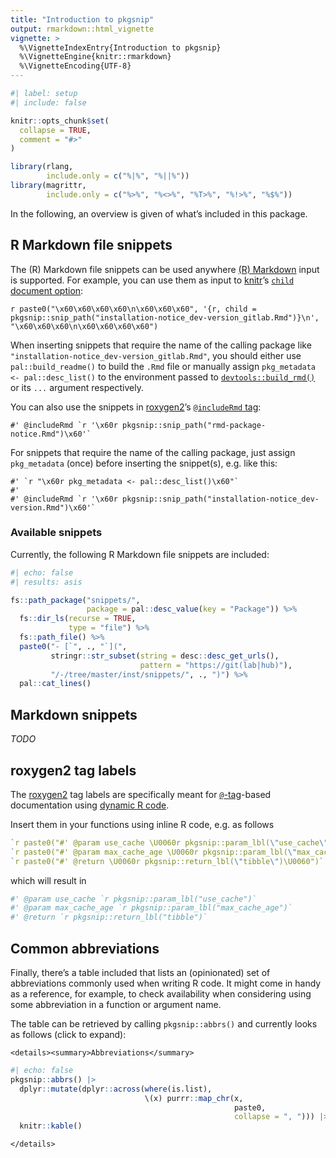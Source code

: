 ```yaml
---
title: "Introduction to pkgsnip"
output: rmarkdown::html_vignette
vignette: >
  %\VignetteIndexEntry{Introduction to pkgsnip}
  %\VignetteEngine{knitr::rmarkdown}
  %\VignetteEncoding{UTF-8}
---
```


```r
#| label: setup
#| include: false

knitr::opts_chunk$set(
  collapse = TRUE,
  comment = "#>"
)

library(rlang,
        include.only = c("%|%", "%||%"))
library(magrittr,
        include.only = c("%>%", "%<>%", "%T>%", "%!>%", "%$%"))
```

In the following, an overview is given of what's included in this package.

## R Markdown file snippets

The (R) Markdown file snippets can be used anywhere [(R) Markdown](https://rmarkdown.rstudio.com/) input is supported. For example, you can use them as input to
[knitr](https://yihui.org/knitr/)'s [`child` document option](https://yihui.org/knitr/options/#child-documents):

`r paste0("\x60\x60\x60\x60\n\x60\x60\x60", '{r, child = pkgsnip::snip_path("installation-notice_dev-version_gitlab.Rmd")}\n', "\x60\x60\x60\n\x60\x60\x60\x60")`

When inserting snippets that require the name of the calling package like `"installation-notice_dev-version_gitlab.Rmd"`, you should either use
`pal::build_readme()` to build the `.Rmd` file or manually assign `pkg_metadata <- pal::desc_list()` to the environment passed to
[`devtools::build_rmd()`](https://devtools.r-lib.org/reference/build_rmd.html) or its `...` argument respectively.

You can also use the snippets in [roxygen2](https://roxygen2.r-lib.org/)'s [`@includeRmd`
tag](https://roxygen2.r-lib.org/articles/rd.html#including-external--rmd-md-files):

``` rd
#' @includeRmd `r '\x60r pkgsnip::snip_path("rmd-package-notice.Rmd")\x60'`
```

For snippets that require the name of the calling package, just assign `pkg_metadata` (once) before inserting the snippet(s), e.g. like this:

``` rd
#' `r "\x60r pkg_metadata <- pal::desc_list()\x60"`
#'
#' @includeRmd `r '\x60r pkgsnip::snip_path("installation-notice_dev-version.Rmd")\x60'`
```

### Available snippets

Currently, the following R Markdown file snippets are included:

```r
#| echo: false
#| results: asis

fs::path_package("snippets/",
                 package = pal::desc_value(key = "Package")) %>%
  fs::dir_ls(recurse = TRUE,
             type = "file") %>%
  fs::path_file() %>%
  paste0("- [`", ., "`](",
         stringr::str_subset(string = desc::desc_get_urls(),
                             pattern = "https://git(lab|hub)"),
         "/-/tree/master/inst/snippets/", ., ")") %>%
  pal::cat_lines()
```

## Markdown snippets

*TODO*

## roxygen2 tag labels

The [roxygen2](https://roxygen2.r-lib.org/) tag labels are specifically meant for [`@`-tag](https://roxygen2.r-lib.org/articles/rd.html)-based documentation
using [dynamic R code](https://roxygen2.r-lib.org/articles/rd-formatting.html#dynamic-r-code-1).

Insert them in your functions using inline R code, e.g. as follows

``` r
`r paste0("#' @param use_cache \U0060r pkgsnip::param_lbl(\"use_cache\")\U0060")`
`r paste0("#' @param max_cache_age \U0060r pkgsnip::param_lbl(\"max_cache_age\")\U0060")`
`r paste0("#' @return \U0060r pkgsnip::return_lbl(\"tibble\")\U0060")`
```

which will result in

``` r
#' @param use_cache `r pkgsnip::param_lbl("use_cache")`
#' @param max_cache_age `r pkgsnip::param_lbl("max_cache_age")`
#' @return `r pkgsnip::return_lbl("tibble")`
```

## Common abbreviations

Finally, there's a table included that lists an (opinionated) set of abbreviations commonly used when writing R code. It might come in handy as a reference, for
example, to check availability when considering using some abbreviation in a function or argument name.

The table can be retrieved by calling `pkgsnip::abbrs()` and currently looks as follows (click to expand):

```asis
<details><summary>Abbreviations</summary>
```

```r
#| echo: false
pkgsnip::abbrs() |>
  dplyr::mutate(dplyr::across(where(is.list),
                              \(x) purrr::map_chr(x,
                                                  paste0,
                                                  collapse = ", "))) |>
  knitr::kable()
```

```asis
</details>
```
